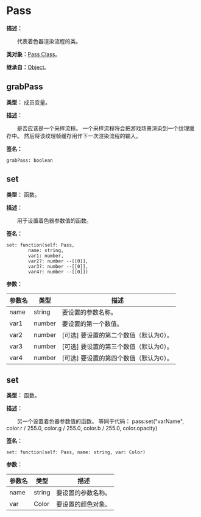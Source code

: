
# Pass

**描述：**

&emsp;&emsp;代表着色器渲染流程的类。

**类对象：**[Pass Class](/docs/api/Class%20Object/Pass)。

**继承自：**[Object](/docs/api/Class/Object)。

## grabPass

**类型：** 成员变量。

**描述：**

&emsp;&emsp;是否应该是一个采样流程。
一个采样流程将会把游戏场景渲染到一个纹理缓存中。
然后将该纹理帧缓存用作下一次渲染流程的输入。

**签名：**
```tl
grabPass: boolean
```

## set

**类型：** 函数。

**描述：**

&emsp;&emsp;用于设置着色器参数值的函数。

**签名：**
```tl
set: function(self: Pass,
		name: string,
		var1: number,
		var2?: number --[[0]],
		var3?: number --[[0]],
		var4?: number --[[0]])
```

**参数：**

| 参数名 | 类型 | 描述 |
| --- | --- | --- |
| name | string | 要设置的参数名称。 |
| var1 | number | 要设置的第一个数值。 |
| var2 | number | [可选] 要设置的第二个数值（默认为0）。 |
| var3 | number | [可选] 要设置的第三个数值（默认为0）。 |
| var4 | number | [可选] 要设置的第四个数值（默认为0）。 |

## set

**类型：** 函数。

**描述：**

&emsp;&emsp;另一个设置着色器参数值的函数。
等同于代码：
pass:set("varName", color.r / 255.0, color.g / 255.0, color.b / 255.0, color.opacity)

**签名：**
```tl
set: function(self: Pass, name: string, var: Color)
```

**参数：**

| 参数名 | 类型 | 描述 |
| --- | --- | --- |
| name | string | 要设置的参数名称。 |
| var | Color | 要设置的颜色对象。 |
